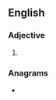 ==English==

===Adjective===
{{head|en|adjective}}

# {{obsolete spelling of|dear|lang=en}}

===Anagrams===
* {{anagrams|en|a=adeer|Reade|adree|eared}}